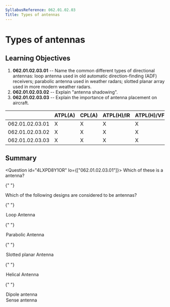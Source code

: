 ```yaml
---
SyllabusReference: 062.01.02.03
Title: Types of antennas
---
```


# Types of antennas

## Learning Objectives

1.  **062.01.02.03.01** -- Name the common different types of directional
    antennas: loop antenna used in old automatic direction-finding (ADF)
    receivers; parabolic antenna used in weather radars; slotted planar array
    used in more modern weather radars.
2.  **062.01.02.03.02** -- Explain "antenna shadowing".
3.  **062.01.02.03.03** -- Explain the importance of antenna placement on
    aircraft.

|                 | ATPL(A) | CPL(A) | ATPL(H)/IR | ATPL(H)/VFR | CPL(H) | IR  | CBIR(A) |
| --------------- | ------- | ------ | ---------- | ----------- | ------ | --- | ------- |
| 062.01.02.03.01 | X       | X      | X          | X           | X      | X   |         |
| 062.01.02.03.02 | X       | X      | X          | X           | X      |     |         |
| 062.01.02.03.03 | X       | X      | X          | X           | X      |     |         |

## Summary

<Question id="4LXPD8Y1OR" lo={["062.01.02.03.01"]}>
  <Text variant="oneCorrect">
    Which of these is a <Subject /> antenna?
  </Text>

{" "}

<Text variant="multipleCorrect" select={4}>
  Which of the following designs are considered to be <Subject /> antennas?
</Text>

{" "}

<Option subject={[["directional"]]}>Loop Antenna</Option>

{" "}

<Option
  subject={[["directional"]]}
  why="Parabolic antennas are the kind you usually see in rooftops. By their design alone you can see they are meant to emit or recieve signals from one particular direction."
>
  Parabolic Antenna
</Option>

{" "}

<Option
  subject={[["directional"]]}
  why="Slotted planar antenas use a flat surface with a slot facing a specific direction to emit or receive signals"
>
  Slotted planar Antenna
</Option>

{" "}

<Option subject={[["directional"]]}>Helical Antenna</Option>

{" "}

<Option
  subject={[["omni-directional"]]}
  why="dipole are the simplest of antennas and emit en every direction"
>
  Dipole antenna
</Option>

  <Option subject={[["omni-directional"]]}>Sense antenna</Option>
</Question>
